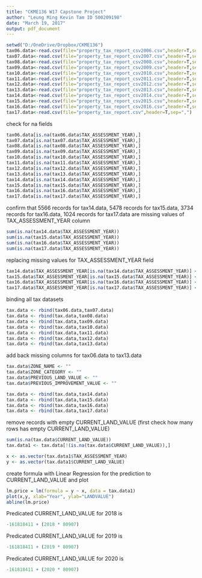 ---
title: "CKME136 W17 Capstone Project"
author: "Leung Ming Kevin Tam ID 500209198"
date: "March 19, 2017"
output: pdf_document
---

```{r IMPORTDATA, echo=TRUE}
setwd("D:/OneDrive/Dropbox/CKME136")
tax06.data<-read.csv(file="property_tax_report_csv2006.csv",header=T,sep=",")
tax07.data<-read.csv(file="property_tax_report_csv2007.csv",header=T,sep=",")
tax08.data<-read.csv(file="property_tax_report_csv2008.csv",header=T,sep=",")
tax09.data<-read.csv(file="property_tax_report_csv2009.csv",header=T,sep=",")
tax10.data<-read.csv(file="property_tax_report_csv2010.csv",header=T,sep=",")
tax11.data<-read.csv(file="property_tax_report_csv2011.csv",header=T,sep=",")
tax12.data<-read.csv(file="property_tax_report_csv2012.csv",header=T,sep=",")
tax13.data<-read.csv(file="property_tax_report_csv2013.csv",header=T,sep=",")
tax14.data<-read.csv(file="property_tax_report_csv2014.csv",header=T,sep=",")
tax15.data<-read.csv(file="property_tax_report_csv2015.csv",header=T,sep=",")
tax16.data<-read.csv(file="property_tax_report_csv2016.csv",header=T,sep=",")
tax17.data<-read.csv(file="property_tax_report.csv",header=T,sep=",")
```
check for na fields
```{r CHECKNA, results='hide'}
tax06.data[is.na(tax06.data$TAX_ASSESSMENT_YEAR),]
tax07.data[is.na(tax07.data$TAX_ASSESSMENT_YEAR),]
tax08.data[is.na(tax08.data$TAX_ASSESSMENT_YEAR),]
tax09.data[is.na(tax09.data$TAX_ASSESSMENT_YEAR),]
tax10.data[is.na(tax10.data$TAX_ASSESSMENT_YEAR),]
tax11.data[is.na(tax11.data$TAX_ASSESSMENT_YEAR),]
tax12.data[is.na(tax12.data$TAX_ASSESSMENT_YEAR),]
tax13.data[is.na(tax13.data$TAX_ASSESSMENT_YEAR),]
tax14.data[is.na(tax14.data$TAX_ASSESSMENT_YEAR),]
tax15.data[is.na(tax15.data$TAX_ASSESSMENT_YEAR),]
tax16.data[is.na(tax16.data$TAX_ASSESSMENT_YEAR),]
tax17.data[is.na(tax17.data$TAX_ASSESSMENT_YEAR),]
```
confirm that 5566 records for tax14.data, 5478 records for tax15.data, 3734 records for tax16.data, 1024 records for tax17.data are missing values of TAX_ASSESSMENT_YEAR column
```{r NUMOFNA, echo=TRUE}
sum(is.na(tax14.data$TAX_ASSESSMENT_YEAR))
sum(is.na(tax15.data$TAX_ASSESSMENT_YEAR))
sum(is.na(tax16.data$TAX_ASSESSMENT_YEAR))
sum(is.na(tax17.data$TAX_ASSESSMENT_YEAR))
```
replacing missing values for TAX_ASSESSMENT_YEAR field
```{r REPLACENA, echo=TRUE}
tax14.data$TAX_ASSESSMENT_YEAR[is.na(tax14.data$TAX_ASSESSMENT_YEAR)] <- 2014
tax15.data$TAX_ASSESSMENT_YEAR[is.na(tax15.data$TAX_ASSESSMENT_YEAR)] <- 2015
tax16.data$TAX_ASSESSMENT_YEAR[is.na(tax16.data$TAX_ASSESSMENT_YEAR)] <- 2016
tax17.data$TAX_ASSESSMENT_YEAR[is.na(tax17.data$TAX_ASSESSMENT_YEAR)] <- 2017
```
binding all tax datasets
```{r COMBINEDATASETS, echo=TRUE}
tax.data <- rbind(tax06.data,tax07.data)
tax.data <- rbind(tax.data,tax08.data)
tax.data <- rbind(tax.data,tax09.data)
tax.data <- rbind(tax.data,tax10.data)
tax.data <- rbind(tax.data,tax11.data)
tax.data <- rbind(tax.data,tax12.data)
tax.data <- rbind(tax.data,tax13.data)
```
add back missing columns for tax06.data to tax13.data
```{r ADDCOL, echo=TRUE}
tax.data$ZONE_NAME <- ""
tax.data$ZONE_CATEGORY <- ""
tax.data$PREVIOUS_LAND_VALUE <- ""
tax.data$PREVIOUS_IMPROVEMENT_VALUE <- ""

tax.data <- rbind(tax.data,tax14.data)
tax.data <- rbind(tax.data,tax15.data)
tax.data <- rbind(tax.data,tax16.data)
tax.data <- rbind(tax.data,tax17.data)
```
remove records with empty CURRENT_LAND_VALUE (first check how many rows has empty CURRENT_LAND_VALUE)
```{r REMOVENA, echo=TRUE}
sum(is.na(tax.data$CURRENT_LAND_VALUE))
tax.data1 <- tax.data[!(is.na(tax.data$CURRENT_LAND_VALUE)),]
```

```{r XYvec, echo=TRUE}
x <- as.vector(tax.data1$TAX_ASSESSMENT_YEAR)
y <- as.vector(tax.data1$CURRENT_LAND_VALUE)
```
create formula with Linear Regression for the prediction to CURRENT_LAND_VALUE and plot
```{r LM, echo=TRUE}
lm.price = lm(formula = y ~ x, data = tax.data1)
plot(x,y, xlab="Year", ylab="LANDVALUE")
abline(lm.price)
```
Predicated CURRENT_LAND_VALUE for 2018 is
```{r echo=TRUE}
-161818411 + (2018 * 80907)
```
Predicated CURRENT_LAND_VALUE for 2019 is
```{r echo=TRUE}
-161818411 + (2019 * 80907)
```
Predicated CURRENT_LAND_VALUE for 2020 is
```{r echo=TRUE}
-161818411 + (2020 * 80907)
```

```{r echo=TRUE}
```
